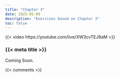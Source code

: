 ```yaml
---
title: "Chapter 3"
date: 2025-05-09
description: "Exercises based on Chapter 3"
toc: false
---
```


{{< video https://youtube.com/live/XW3cvTEJ9aM >}}

### {{< meta title >}}

Coming Soon.


{{< comments >}}
